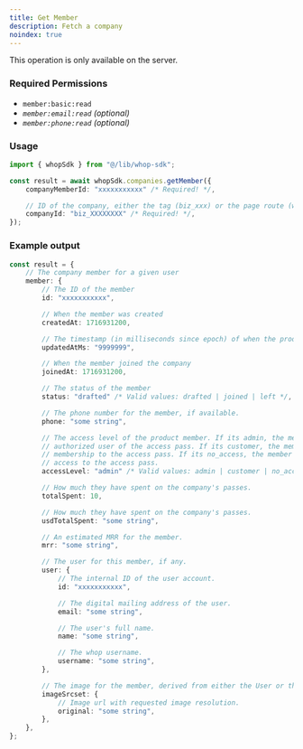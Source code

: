 ```yaml
---
title: Get Member
description: Fetch a company
noindex: true
---
```

<Note>This operation is only available on the server.</Note>

### Required Permissions
 - `member:basic:read`
 - _`member:email:read` (optional)_
 - _`member:phone:read` (optional)_

### Usage

```typescript
import { whopSdk } from "@/lib/whop-sdk";

const result = await whopSdk.companies.getMember({
	companyMemberId: "xxxxxxxxxxx" /* Required! */,

	// ID of the company, either the tag (biz_xxx) or the page route (whop-dev)
	companyId: "biz_XXXXXXXX" /* Required! */,
});

```

### Example output

```typescript
const result = {
	// The company member for a given user
	member: {
		// The ID of the member
		id: "xxxxxxxxxxx",

		// When the member was created
		createdAt: 1716931200,

		// The timestamp (in milliseconds since epoch) of when the product member was last updated
		updatedAtMs: "9999999",

		// When the member joined the company
		joinedAt: 1716931200,

		// The status of the member
		status: "drafted" /* Valid values: drafted | joined | left */,

		// The phone number for the member, if available.
		phone: "some string",

		// The access level of the product member. If its admin, the member is an
		// authorized user of the access pass. If its customer, the member has a valid
		// membership to the access pass. If its no_access, the member does not have
		// access to the access pass.
		accessLevel: "admin" /* Valid values: admin | customer | no_access */,

		// How much they have spent on the company's passes.
		totalSpent: 10,

		// How much they have spent on the company's passes.
		usdTotalSpent: "some string",

		// An estimated MRR for the member.
		mrr: "some string",

		// The user for this member, if any.
		user: {
			// The internal ID of the user account.
			id: "xxxxxxxxxxx",

			// The digital mailing address of the user.
			email: "some string",

			// The user's full name.
			name: "some string",

			// The whop username.
			username: "some string",
		},

		// The image for the member, derived from either the User or the Company Buyer.
		imageSrcset: {
			// Image url with requested image resolution.
			original: "some string",
		},
	},
};

```
